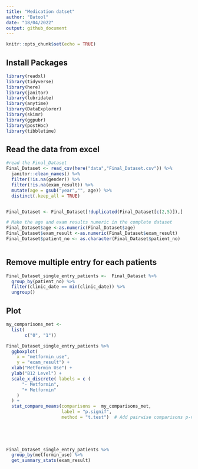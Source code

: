 ```yaml
---
title: "Medication datset"
author: "Batool"
date: "18/04/2022"
output: github_document
---
```


```r
knitr::opts_chunk$set(echo = TRUE)
```


## Install Packages

```r
library(readxl)
library(tidyverse)
library(here)
library(janitor)
library(lubridate)
library(anytime)
library(DataExplorer)
library(skimr)
library(ggpubr)
library(postHoc)
library(tibbletime)

```



## Read the data from excel


```r

#read the Final_Dataset
Final_Dataset <- read_csv(here("data","Final_Dataset.csv")) %>% 
  janitor::clean_names() %>% 
  filter(!is.na(gender)) %>% 
  filter(!is.na(exam_result)) %>% 
  mutate(age = gsub("year","", age)) %>% 
  distinct(.keep_all = TRUE) 


Final_Dataset <- Final_Dataset[!duplicated(Final_Dataset[c(2,5)]),]

# Make the age and exam results numeric in the complete dataset 
Final_Dataset$age <-as.numeric(Final_Dataset$age)
Final_Dataset$exam_result <-as.numeric(Final_Dataset$exam_result)
Final_Dataset$patient_no <- as.character(Final_Dataset$patient_no)



```
## Remove multiple entry for each patients

```r
Final_Dataset_single_entry_patients <-  Final_Dataset %>%
  group_by(patient_no) %>% 
  filter(clinic_date == min(clinic_date)) %>% 
  ungroup()
```

## Plot 

```r


my_comparisons_met <-
  list(
       c("0", "1"))

Final_Dataset_single_entry_patients %>%
  ggboxplot(
    x = "metformin_use",
    y = "exam_result") +
  xlab("Metformin Use") +
  ylab("B12 Level") +
  scale_x_discrete( labels = c (
      "- Metformin",
      "+ Metformin" 
    )
  ) +
  stat_compare_means(comparisons =  my_comparisons_met,
                     label = "p.signif",
                     method = "t.test")  # Add pairwise comparisons p-value

    
    
    
```

```r

Final_Dataset_single_entry_patients %>% 
  group_by(metformin_use) %>% 
  get_summary_stats(exam_result)

```


